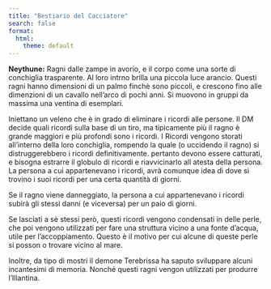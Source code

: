 ```yaml
---
title: "Bestiario del Cacciatore"
search: false
format:
  html:
    theme: default
---
```


**Neythune:**
Ragni dalle zampe in avorio, e il corpo come una sorte di conchiglia trasparente. Al loro intrno brilla una piccola luce arancio. Questi ragni hanno dimensioni di un palmo finchè sono piccoli, e crescono fino alle dimenzioni di un cavallo nell'arco di pochi anni. Si muovono in gruppi da massima una ventina di esemplari. 

Iniettano un veleno che è in grado di eliminare i ricordi alle persone. Il DM  decide quali ricordi sulla base di un tiro, ma tipicamente più il ragno è grande maggiori e più profondi sono i ricordi. I Ricordi vengono storati all'interno della loro conchiglia, rompendo la quale (o uccidendo il ragno) si distruggerebbero i ricordi definitivamente. pertanto devono essere catturati, e bisogna estrarre il globulo di ricordi e riavvicinarlo all atesta della persona. La persona a cui appartenevano i ricordi, avrà comunque idea di dove si trovino i suoi ricordi per una certa quantità di giorni. 

Se il ragno viene danneggiato, la persona a cui appartenevano i ricordi subirà gli stessi danni (e viceversa) per un paio di giorni.

Se lasciati a sè stessi però, questi ricordi vengono condensati in delle perle, che poi vengono utilizzati per fare una struttura vicino a una fonte d'acqua, utile per l'accoppiamento. Questo è il motivo per cui alcune di queste perle si posson o trovare vicino al mare. 

Inoltre, da tipo di mostri il demone Terebrissa ha saputo sviluppare alcuni incantesimi di memoria. Nonché questi ragni vengon utilizzati per produrre l'Illantina.
